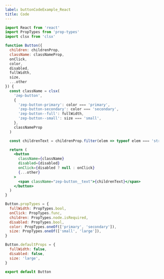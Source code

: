 ```yaml
---
label: buttonCodeExample_React
title: Code
---
```


```jsx
import React from 'react'
import PropTypes from 'prop-types'
import clsx from 'clsx'

function Button({
  children: childrenProp,
  className: classNameProp,
  onClick,
  color,
  disabled,
  fullWidth,
  size,
  ...other
}) {
  const className = clsx(
    'zep-button',
    {
      'zep-button-primary': color === 'primary',
      'zep-button-secondary': color === 'secondary',
      'zep-button--full': fullWidth,
      'zep-button--small': size === 'small',
    },
    classNameProp
  )

  const childrenText = childrenProp.filter(elem => typeof elem === 'string')

  return (
    <button
      className={className}
      disabled={disabled}
      onClick={disabled ? null : onClick}
      {...other}
    >
      <span className="zep-button__text">{childrenText}</span>
    </button>
  )
}

Button.propTypes = {
  fullWidth: PropTypes.bool,
  onClick: PropTypes.func,
  children: PropTypes.node.isRequired,
  disabled: PropTypes.bool,
  color: PropTypes.oneOf(['primary', 'secondary']),
  size: PropTypes.oneOf(['small', 'large']),
}

Button.defaultProps = {
  fullWidth: false,
  disabled: false,
  size: 'large',
}

export default Button
```
